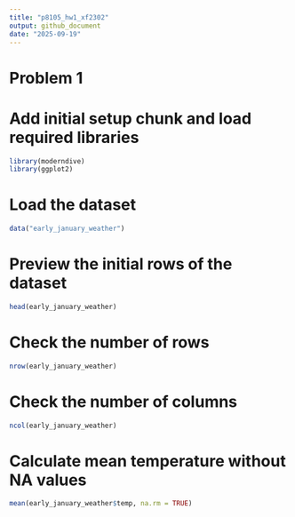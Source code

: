 ```yaml
---
title: "p8105_hw1_xf2302"
output: github_document
date: "2025-09-19"
---
```

# Problem 1
# Add initial setup chunk and load required libraries
```r
library(moderndive)
library(ggplot2)
```
# Load the dataset
```r
data("early_january_weather")
```
# Preview the initial rows of the dataset
```r
head(early_january_weather)
```
# Check the number of rows
```r
nrow(early_january_weather)
```
# Check the number of columns
```r
ncol(early_january_weather)
```
# Calculate mean temperature without NA values
```r
mean(early_january_weather$temp, na.rm = TRUE)
```
